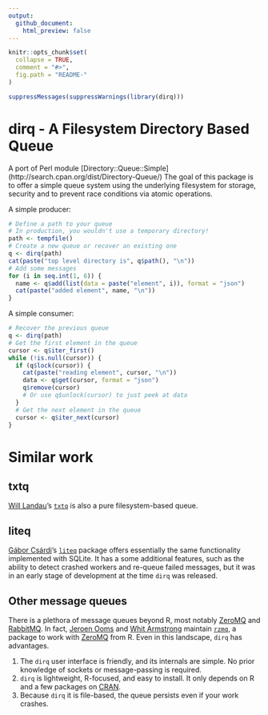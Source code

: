 ```yaml
---
output:
  github_document:
    html_preview: false
---
```


<!-- README.md is generated from README.Rmd. Please edit that file -->

```r
knitr::opts_chunk$set(
  collapse = TRUE,
  comment = "#>",
  fig.path = "README-"
)
```

```r
suppressMessages(suppressWarnings(library(dirq)))
```

# dirq - A Filesystem Directory Based Queue

A port of Perl module [Directory::Queue::Simple]
  (http://search.cpan.org/dist/Directory-Queue/)
The goal of this package is to offer a simple queue system
using the underlying filesystem for storage, security and
to prevent race conditions via atomic operations.

A simple producer:

```r
# Define a path to your queue
# In production, you wouldn't use a temporary directory!
path <- tempfile()
# Create a new queue or recover an existing one
q <- dirq(path)
cat(paste("top level directory is", q$path(), "\n"))
# Add some messages
for (i in seq.int(1, 6)) {
  name <- q$add(list(data = paste("element", i)), format = "json")
  cat(paste("added element", name, "\n"))
}
```

A simple consumer:

```r
# Recover the previous queue
q <- dirq(path)
# Get the first element in the queue
cursor <- q$iter_first()
while (!is.null(cursor)) {
  if (q$lock(cursor)) {
    cat(paste("reading element", cursor, "\n"))
    data <- q$get(cursor, format = "json")
    q$remove(cursor)
    # Or use q$unlock(cursor) to just peek at data
  }
  # Get the next element in the queue
  cursor <- q$iter_next(cursor)
}
```

# Similar work

## txtq

[Will Landau](https://github.com/wlandau)'s [`txtq`](https://github.com/wlandau/txtq) is also a pure filesystem-based queue.

## liteq

[Gábor Csárdi](https://github.com/gaborcsardi)'s [`liteq`](https://github.com/r-lib/liteq) package offers essentially the same functionality implemented with SQLite. It has a some additional features, such as the ability to detect crashed workers and re-queue failed messages, but it was in an early stage of development at the time `dirq` was released.

## Other message queues

There is a plethora of message queues beyond R, most notably [ZeroMQ](https://zeromq.org) and [RabbitMQ](https://www.rabbitmq.com/). In fact, [Jeroen Ooms](https://github.com/jeroen) and [Whit Armstrong](https://github.com/armstrtw) maintain [`rzmq`](https://github.com/ropensci/rzmq), a package to work with [ZeroMQ](https://zeromq.org) from R. Even in this landscape, `dirq` has advantages.

  1. The `dirq` user interface is friendly, and its internals are simple.
    No prior knowledge of sockets or message-passing is required.
  2. `dirq` is lightweight, R-focused, and easy to install. It only depends
    on R and a few packages on [CRAN](https://cran.r-project.org).
  3. Because `dirq` it is file-based, the queue persists even if your work
    crashes.
